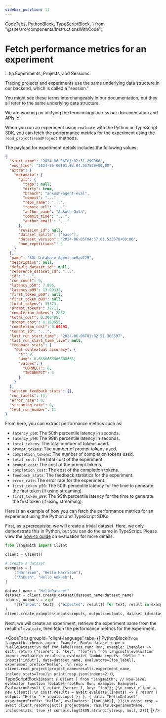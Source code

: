 ```yaml
---
sidebar_position: 11
---
```


  CodeTabs,
  PythonBlock,
  TypeScriptBlock,
} from "@site/src/components/InstructionsWithCode";

# Fetch performance metrics for an experiment

:::tip Experiments, Projects, and Sessions

Tracing projects and experiments use the same underlying data structure in our backend, which is called a "session."

You might see these terms interchangeably in our documentation, but they all refer to the same underlying data structure.

We are working on unifying the terminology across our documentation and APIs.
:::

When you run an experiment using `evaluate` with the Python or TypeScript SDK, you can fetch the performance metrics for the experiment using the `read_project`/`readProject` methods.

The payload for experiment details includes the following values:

```json
{
  "start_time": "2024-06-06T01:02:51.299960",
  "end_time": "2024-06-06T01:03:04.557530+00:00",
  "extra": {
    "metadata": {
      "git": {
        "tags": null,
        "dirty": true,
        "branch": "ankush/agent-eval",
        "commit": "...",
        "repo_name": "...",
        "remote_url": "...",
        "author_name": "Ankush Gola",
        "commit_time": "...",
        "author_email": "..."
      },
      "revision_id": null,
      "dataset_splits": ["base"],
      "dataset_version": "2024-06-05T04:57:01.535578+00:00",
      "num_repetitions": 3
    }
  },
  "name": "SQL Database Agent-ae9ad229",
  "description": null,
  "default_dataset_id": null,
  "reference_dataset_id": "...",
  "id": "...",
  "run_count": 9,
  "latency_p50": 7.896,
  "latency_p99": 13.09332,
  "first_token_p50": null,
  "first_token_p99": null,
  "total_tokens": 35573,
  "prompt_tokens": 32711,
  "completion_tokens": 2862,
  "total_cost": 0.206485,
  "prompt_cost": 0.163555,
  "completion_cost": 0.04293,
  "tenant_id": "...",
  "last_run_start_time": "2024-06-06T01:02:51.366397",
  "last_run_start_time_live": null,
  "feedback_stats": {
    "cot contextual accuracy": {
      "n": 9,
      "avg": 0.6666666666666666,
      "values": {
        "CORRECT": 6,
        "INCORRECT": 3
      }
    }
  },
  "session_feedback_stats": {},
  "run_facets": [],
  "error_rate": 0,
  "streaming_rate": 0,
  "test_run_number": 11
}
```

From here, you can extract performance metrics such as:

- `latency_p50`: The 50th percentile latency in seconds.
- `latency_p99`: The 99th percentile latency in seconds.
- `total_tokens`: The total number of tokens used.
- `prompt_tokens`: The number of prompt tokens used.
- `completion_tokens`: The number of completion tokens used.
- `total_cost`: The total cost of the experiment.
- `prompt_cost`: The cost of the prompt tokens.
- `completion_cost`: The cost of the completion tokens.
- `feedback_stats`: The feedback statistics for the experiment.
- `error_rate`: The error rate for the experiment.
- `first_token_p50`: The 50th percentile latency for the time to generate the first token (if using streaming).
- `first_token_p99`: The 99th percentile latency for the time to generate the first token (if using streaming).

Here is an example of how you can fetch the performance metrics for an experiment using the Python and TypeScript SDKs.

First, as a prerequisite, we will create a trivial dataset. Here, we only demonstrate this in Python, but you can do the same in TypeScript.
Please view the [how-to guide](./evaluate_llm_application) on evaluation for more details.

```python
from langsmith import Client

client = Client()

# Create a dataset
examples = [
    ("Harrison", "Hello Harrison"),
    ("Ankush", "Hello Ankush"),
]

dataset_name = "HelloDataset"
dataset = client.create_dataset(dataset_name=dataset_name)
inputs, outputs = zip(
    *[({"input": text}, {"expected": result}) for text, result in examples]
)
client.create_examples(inputs=inputs, outputs=outputs, dataset_id=dataset.id)
```

Next, we will create an experiment, retrieve the experiment name from the result of `evaluate`, then fetch the performance metrics for the experiment.

<CodeTabs
  groupId="client-language"
  tabs={[
    PythonBlock(`from langsmith.schemas import Example, Run\n
dataset_name = "HelloDataset"\n
def foo_label(root_run: Run, example: Example) -> dict:
    return {"score": 1, "key": "foo"}\n
from langsmith.evaluation import evaluate\n
results = evaluate(
    lambda inputs: "Hello " + inputs["input"],
    data=dataset_name,
    evaluators=[foo_label],
    experiment_prefix="Hello",
)\n
resp = client.read_project(project_name=results.experiment_name, include_stats=True)\n
print(resp.json(indent=2))`),
    TypeScriptBlock(`import { Client } from "langsmith";
// Row-level evaluator
function fooLabel(rootRun: Run, example: Example): EvaluationResult {
  return {score: 1, key: "foo"};
}\n
const client = new Client();\n
const results = await evaluate((inputs) => {
  return { output: "Hello " + inputs.input };
}, {
  data: "HelloDataset",
  experimentPrefix: "Hello",
  evaluators: [fooLabel],
});\n
const resp = await client.readProject({ projectName: results.experimentName, includeStats: true })
console.log(JSON.stringify(resp, null, 2))`),
  ]}
/>
